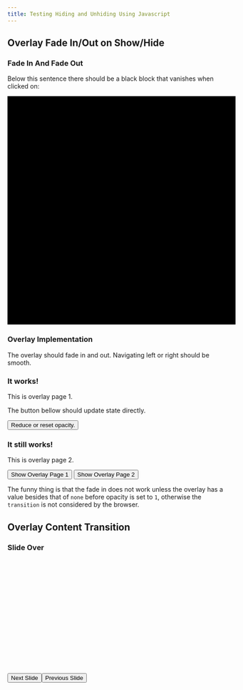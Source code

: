 ```yaml
---
title: Testing Hiding and Unhiding Using Javascript
---
```


## Overlay Fade In/Out on Show/Hide

### Fade In And Fade Out

Below this sentence there should be a black block that vanishes when clicked on:

```{=html}
<style>
  #foo {
    transition: opacity 1s;
    background: black;
    height: 512px;
    width: 512px;
  }
</style>
<div id="foo"></div>
<script>
  const foo = document.getElementById("foo");
  const state = { count: 0 };

  foo.addEventListener("click", () => {
    if (state.count % 2) {
      foo.style.opacity = 0;
    } else {
      foo.style.opacity = 1;
    }
    state.count = state.count + 1;

  });
</script>
```

### Overlay Implementation

The overlay should fade in and out. Navigating left or right should be smooth.

```{=html}
<div id="my-overlay" class="overlay">
  <div class="overlay-content">
    <div class="overlay-content-item" data-key="it-works">
      <h3>It works!</h3>
      <p>This is overlay page 1.</p>
      <p>The button bellow should update state directly.</p>
      <button
        type="button"
        id="it-works-button"
        class="btn btn-warning"
      >
        Reduce or reset opacity.
      </button>
    </div>
    <div class="overlay-content-item" data-key="it-still-works">
      <h3>It still works!</h3>
      <p>This is overlay page 2.</p>
    </div>
  </div>
</div>

<div class="p-5 center-block">
  <button
    type="button"
    id="it-works"
    class="btn btn-warning"
    data-key="it-works"
  >
    Show Overlay Page 1
  </button>
  <button
    type="button"
    id="it-still-works"
    class="btn btn-warning"
    data-key="it-still-works"
  >
    Show Overlay Page 2
  </button>
</div>

<script>
  const myOverlay = document.getElementById("my-overlay");
  const myOverlayControls = Overlay(myOverlay);

  document.getElementById("it-works-button").addEventListener(
    "click",
    () => {
      if ( myOverlay.style.opacity == 1 )
      {
        myOverlay.style.opacity = 0.9
      }
      else {
        myOverlay.style.opacity = 1
      }
    }
  )

  function addControl(id)
  {
    const elem = document.getElementById(id)

    if (!elem) throw Error(`No element with id \`${id}\`.`)
    elem.addEventListener(
      "click",
      function () {
        myOverlayControls.showOverlay()
        myOverlayControls.showOverlayContentItem(id)
      }
    )
  }

  addControl("it-works")
  addControl("it-still-works")
  const myOverlaySlidey = Slidey(myOverlay.querySelectorAll(".overlay-content-item"), {})

</script>
```

The funny thing is that the fade in does not work unless the overlay has a value
besides that of `none` before opacity is set to `1`, otherwise the `transition`
is not considered by the browser.

## Overlay Content Transition

### Slide Over

```{=html}
<style>
  .item-container {
    position: relative;
    overflow: hidden;

    height: 256px;
    width: 256px;
    background: var(--bs-gray-300);
  }

  .item {
    height: 256px;
    width: 256px;

    position: absolute;
    top: 0px;
    left: 0px;

    transition: transform 0.3s ease;
    transform: translateX(256px);
  }

</style>

<div id="slidey" class="item-container">
  <div class="item item-active" style="background: lavender;">The first item.</div>
  <div class="item" style="background: yellow;">The second item.</div>
  <div class="item" style="background: pink;">The third item.</div>
</div>
<div class="p-5">
  <button class="btn btn-outline-warning" type="button" id="slidey-button-next">
    Next Slide
  </buttn>
  <button class="btn btn-outline-warning" type="button" id="slidey-button-previous">
    Previous Slide
  </buttn>
</div>

<script>


const slideyControls = Slidey(document.querySelectorAll("#slidey .item"), {size: "256px"})
const slideyButtonNext = document.getElementById("slidey-button-next")
const slideyButtonPrevious = document.getElementById("slidey-button-previous")

slideyButtonNext.addEventListener("click", () => {
  slideyControls.showNext()
})
slideyButtonPrevious.addEventListener("click", () => {
  slideyControls.showNext(-1)
})

</script>
```
